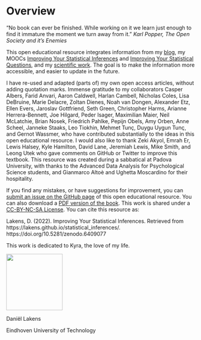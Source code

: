 # Overview {.unnumbered}

"No book can ever be finished. While working on it we learn just enough to find it immature the moment we turn away from it." 
*Karl Popper, The Open Society and it's Enemies*

This open educational resource integrates information from my [blog](https://daniellakens.blogspot.com/), my MOOCs [Improving Your Statistical Inferences](https://www.coursera.org/learn/statistical-inferences) and [Improving Your Statistical Questions](https://www.coursera.org/learn/improving-statistical-questions), and my [scientific work](https://scholar.google.nl/citations?user=ZbqYyrsAAAAJ&hl=en). The goal is to make the information more accessible, and easier to update in the future.

I have re-used and adapted (parts of) my own open access articles, without adding quotation marks. Immense gratitude to my collaborators Casper Albers, Farid Anvari, Aaron Caldwell, Harlan Cambell, Nicholas Coles, Lisa DeBruine, Marie Delacre, Zoltan Dienes, Noah van Dongen, Alexander Etz, Ellen Evers, Jaroslav Gottfriend, Seth Green, Christopher Harms, Arianne Herrera-Bennett, Joe Hilgard, Peder Isager, Maximilian Maier, Neil McLatchie, Brian Nosek, Friedrich Pahlke, Pepijn Obels, Amy Orben, Anne Scheel, Janneke Staaks, Leo Tiokhin, Mehmet Tunç, Duygu Uygun Tunç, and Gernot Wassmer, who have contributed substantially to the ideas in this open educational resource. I would also like to thank Zeki Akyol, Emrah Er, Lewis Halsey, Kyle Hamilton, David Lane, Jeremiah Lewis, Mike Smith, and Leong Utek who gave comments on GitHub or Twitter to improve this textbook. This resource was created during a sabbatical at Padova University, with thanks to the Advanced Data Analysis for Psychological Science students, and Gianmarco Altoè and Ughetta Moscardino for their hospitality. 

If you find any mistakes, or have suggestions for improvement, you can [submit an issue on the GitHub page](https://github.com/Lakens/statistical_inferences/issues) of this open educational resource. You can also download a [PDF version of the book](https://github.com/Lakens/statistical_inferences/raw/master/docs/statistical_inferences_book.pdf). This work is shared under a [CC-BY-NC-SA License](https://creativecommons.org/licenses/by-nc-sa/4.0). You can cite this resource as:

Lakens, D. (2022). Improving Your Statistical Inferences. Retrieved from https://lakens.github.io/statistical_inferences/. https://doi.org/10.5281/zenodo.6409077

This work is dedicated to Kyra, the love of my life.

![](images/me.png){fig-alt="Picture of the author Daniel Lakens" fig-align="left" width=150}

Daniël Lakens

Eindhoven University of Technology
